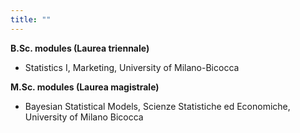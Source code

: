 ```yaml
---
title: ""
---
```


**B.Sc. modules (Laurea triennale)**

-   Statistics I, Marketing, University of Milano-Bicocca

**M.Sc. modules (Laurea magistrale)**

-   Bayesian Statistical Models, Scienze Statistiche ed Economiche, University of Milano Bicocca
